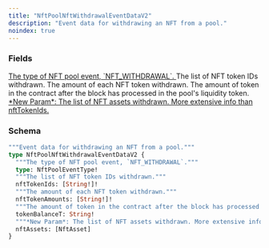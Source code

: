 ```yaml
---
title: "NftPoolNftWithdrawalEventDataV2"
description: "Event data for withdrawing an NFT from a pool."
noindex: true
---
```


### Fields

<a href="/api-reference/types/nftpooleventtype">
  <ResponseField name="type" type="NftPoolEventType!" required>
    The type of NFT pool event, `NFT_WITHDRAWAL`.
  </ResponseField>
</a>

<ResponseField name="nftTokenIds" type="[String!]!" required>
  The list of NFT token IDs withdrawn.
</ResponseField>

<ResponseField name="nftTokenAmounts" type="[String!]!" required>
  The amount of each NFT token withdrawn.
</ResponseField>

<ResponseField name="tokenBalanceT" type="String!" required>
  The amount of token in the contract after the block has processed in the pool's liquidity token.
</ResponseField>

<a href="/api-reference/types/nftasset">
  <ResponseField name="nftAssets" type="[NftAsset]">
    *New Param*: The list of NFT assets withdrawn. More extensive info than nftTokenIds.
  </ResponseField>
</a>

### Schema


```graphql 
"""Event data for withdrawing an NFT from a pool."""
type NftPoolNftWithdrawalEventDataV2 {
  """The type of NFT pool event, `NFT_WITHDRAWAL`."""
  type: NftPoolEventType!
  """The list of NFT token IDs withdrawn."""
  nftTokenIds: [String!]!
  """The amount of each NFT token withdrawn."""
  nftTokenAmounts: [String!]!
  """The amount of token in the contract after the block has processed in the pool's liquidity token."""
  tokenBalanceT: String!
  """*New Param*: The list of NFT assets withdrawn. More extensive info than nftTokenIds."""
  nftAssets: [NftAsset]
}
```
